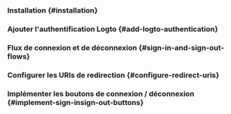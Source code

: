 

<GuideTip />

### Installation \{#installation}

<Installation />

### Ajouter l'authentification Logto \{#add-logto-authentication}

<AddAuthentication />

### Flux de connexion et de déconnexion \{#sign-in-and-sign-out-flows}

<SignInAndSignOutFlows />

### Configurer les URIs de redirection \{#configure-redirect-uris}

<ConfigureRedirectUris />

### Implémenter les boutons de connexion / déconnexion \{#implement-sign-insign-out-buttons}

<ImplementButtons />

<Checkpoint />
